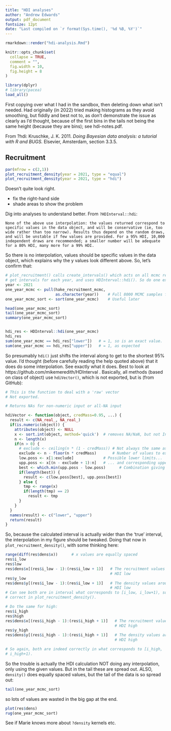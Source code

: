 ```yaml
---
title: "HDI analyses"
author: "Andrew Edwards"
output: pdf_document
fontsize: 12pt
date: "Last compiled on `r format(Sys.time(), '%d %B, %Y')`"
---
```


```r
rmarkdown::render("hdi-analysis.Rmd")
```

```r
knitr::opts_chunk$set(
  collapse = TRUE,
  comment = "",
  fig.width = 10,
  fig.height = 8
)
```

```r
library(dplyr)
# library(pacea)
load_all()
```

First copying over what I had in the sandbox, then deleting down what isn't
needed. Had originally (in 2022) tried making histograms as they avoid smoothing, but fiddly and best
not to, as don't demonstrate the issue as clearly as I'd thought, because of the
first bins in the tails not being the same height (because they are bins); see
hdi-notes.pdf.

From ?hdi:
Kruschke, J. K. 2011. _Doing Bayesian data analysis: a tutorial
     with R and BUGS._ Elsevier, Amsterdam, section 3.3.5.


## Recruitment

```r
par(mfrow = c(2,1))
plot_recruitment_density(year = 2021, type = "equal")
plot_recruitment_density(year = 2021, type = "hdi")

```

Doesn't quite look right.

- fix the right-hand side
- shade areas to show the problem


Dig into analyses to understand better. From `?HDInterval::hdi`:

`None of the above use interpolation: the values returned
correspond to specific values in the data object, and will be
conservative (ie, too wide rather than too narrow). Results thus
depend on the random draws, and will be unstable if few values are
provided. For a 95% HDI, 10,000 independent draws are recommended;
a smaller number will be adequate for a 80% HDI, many more for a
99% HDI.`

So there is no interpolation, values should be specific values in the data
object, which explains why the y values look different above. So, let's confirm that:

```r
# plot_recruitment() calls create_intervals() which acts on all mcmc results to
# get intervals for each year, and uses HDInterval::hdi(). So do one example
year <- 2021
one_year_mcmc <- pull(hake_recruitment_mcmc,
                      as.character(year))    # Full 8000 MCMC samples for that year
one_year_mcmc_sort <- sort(one_year_mcmc)    # Useful later

head(one_year_mcmc_sort)
tail(one_year_mcmc_sort)
summary(one_year_mcmc_sort)


hdi_res <- HDInterval::hdi(one_year_mcmc)
hdi_res
sum(one_year_mcmc == hdi_res["lower"])   # = 1, so is an exact value.
sum(one_year_mcmc == hdi_res["upper"])   # = 1, as expected
```

So presumably `hdi()` just shifts the interval along to get to the shortest 95%
value. I'd thought (before carefully reading the help quoted above) that it does
do some interpolation. See exactly what it does. Best to look at
https://github.com/mikemeredith/HDInterval . Basically, all methods (based on
class of object) use `hdiVector()`, which is not exported, but is (from GitHub):

```r
# This is the function to deal with a 'raw' vector
# Not exported.

# Returns NAs for non-numeric input or all-NA input

hdiVector <- function(object, credMass=0.95, ...) {
  result <- c(NA_real_, NA_real_)
  if(is.numeric(object)) {
    attributes(object) <- NULL
    x <- sort.int(object, method='quick')  # removes NA/NaN, but not Inf
    n <- length(x)
    if(n > 0) {
      # exclude <- ceiling(n * (1 - credMass)) # Not always the same as...
      exclude <- n - floor(n * credMass)       # Number of values to exclude
      low.poss <- x[1:exclude]             # Possible lower limits...
      upp.poss <- x[(n - exclude + 1):n]   # ... and corresponding upper limits
      best <- which.min(upp.poss - low.poss)      # Combination giving the narrowest interval
      if(length(best)) {
        result <- c(low.poss[best], upp.poss[best])
      } else {
        tmp <- range(x)
        if(length(tmp) == 2)
          result <- tmp
      }
    }
  }
  names(result) <- c("lower", "upper")
  return(result)
}
```

So, because the calculated interval is actually wider than the 'true' interval,
the interpolation in my figure should be tweaked. Doing that now in
`plot_recruitment_density()`, with some thinking here:

```r
range(diff(res$dens$x))      # x values are equally spaced
res$i_low
res$low
res$dens$x[(res$i_low - 1):(res$i_low + 1)]   # The recruitment values around the
                                              # HDI low
res$y_low
res$dens$y[(res$i_low - 1):(res$i_low + 1)]   # The density values around the
                                              # HDI low
# Can see both are in interval what corresponds to [i_low, i_low+1), so original interpolation is
# correct in plot_recruitment_density().

# Do the same for high:
res$i_high
res$high
res$dens$x[(res$i_high - 1):(res$i_high + 1)]   # The recruitment values around the
                                                # HDI high
res$y_high
res$dens$y[(res$i_high - 1):(res$i_high + 1)]   # The density values around the
                                                # HDI high

# So again, both are indeed correctly in what corresponds to [i_high,
# i_high+1).
```

So the trouble is actually the HDI calculation NOT doing any interpolation, only
using the given values. But in the tail these are spread out. ALSO, `density()`
does equally spaced values, but the tail of the data is so spread out:
```r
tail(one_year_mcmc_sort)
```
so lots of values are wasted in the big gap at the end.
```r
plot(res$dens)
rug(one_year_mcmc_sort)
```




See if Marie knows more about `?density` kernels etc.
